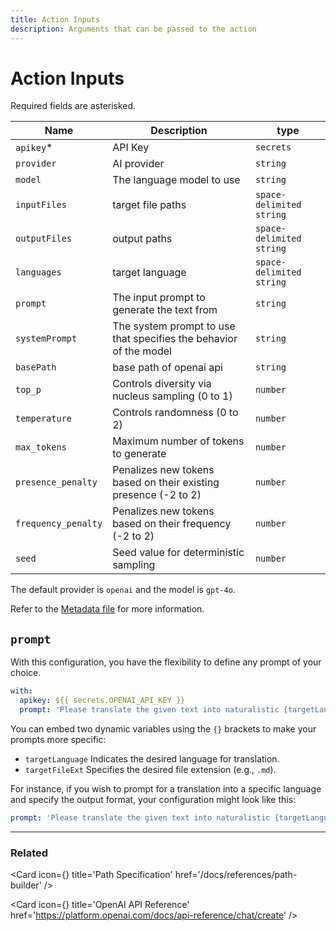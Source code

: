 ```yaml
---
title: Action Inputs
description: Arguments that can be passed to the action
---
```



# Action Inputs

Required fields are asterisked.

| Name                | Description                                                       | type                     |
| ------------------- | ----------------------------------------------------------------- | ------------------------ |
| `apikey`\*          | API Key                                                           | `secrets`                |
| `provider`          | AI provider                                                       | `string`                 |
| `model`             | The language model to use                                         | `string`                 |
| `inputFiles`        | target file paths                                                 | `space-delimited string` |
| `outputFiles`       | output paths                                                      | `space-delimited string` |
| `languages`         | target language                                                   | `space-delimited string` |
| `prompt`            | The input prompt to generate the text from                        | `string`                 |
| `systemPrompt`      | The system prompt to use that specifies the behavior of the model | `string`                 |
| `basePath`          | base path of openai api                                           | `string`                 |
| `top_p`             | Controls diversity via nucleus sampling (0 to 1)                  | `number`                 |
| `temperature`       | Controls randomness (0 to 2)                                      | `number`                 |
| `max_tokens`        | Maximum number of tokens to generate                              | `number`                 |
| `presence_penalty`  | Penalizes new tokens based on their existing presence (-2 to 2)   | `number`                 |
| `frequency_penalty` | Penalizes new tokens based on their frequency (-2 to 2)           | `number`                 |
| `seed`              | Seed value for deterministic sampling                             | `number`                 |

The default provider is `openai` and the model is `gpt-4o`.

Refer to the [Metadata file](https://github.com/3ru/gpt-translate/blob/master/action.yml#L7-L54) for more information.

## `prompt`

With this configuration, you have the flexibility to define any prompt of your choice.

```yaml
with:
  apikey: ${{ secrets.OPENAI_API_KEY }}
  prompt: 'Please translate the given text into naturalistic {targetLanguage}.'
```

You can embed two dynamic variables using the `{}` brackets to make your prompts more specific:

- `targetLanguage` Indicates the desired language for translation.
- `targetFileExt` Specifies the desired file extension (e.g., `.md`).

For instance, if you wish to prompt for a translation into a specific language and specify the output format, your configuration might look like this:

```yaml
prompt: 'Please translate the given text into naturalistic {targetLanguage} and output it in {targetFileExt} format.'
```

---

### Related

<Card
  icon={<BookOpenIcon />}
  title='Path Specification'
  href='/docs/references/path-builder'
/>

<Card
  icon={<BookmarkSquareIcon />}
  title='OpenAI API Reference'
  href='https://platform.openai.com/docs/api-reference/chat/create'
/>
